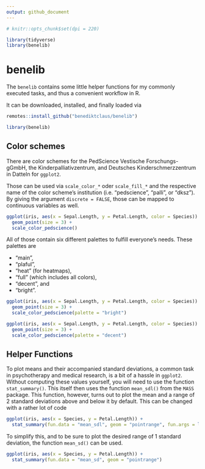 ```yaml
---
output: github_document
---
```


```r
# knitr::opts_chunk$set(dpi = 220)

library(tidyverse)
library(benelib)
```


# benelib
The `benelib` contains some little helper functions for my commonly executed tasks, and thus a convenient workflow in R.

It can be downloaded, installed, and finally loaded via

```r
remotes::install_github("benediktclaus/benelib")

library(benelib)
```


## Color schemes
There are color schemes for the PedScience Vestische Forschungs-gGmbH, the Kinderpalliativzentrum, and Deutsches Kinderschmerzzentrum in Datteln for `ggplot2`.

Those can be used via `scale_color_*` oder `scale_fill_*` and the respective name of the color scheme's institution (i.e. "pedscience", "palli", or "dksz"). By giving the argument `discrete = FALSE`, those can be mapped to continuous variables as well.

```r
ggplot(iris, aes(x = Sepal.Length, y = Petal.Length, color = Species)) +
  geom_point(size = 3) +
  scale_color_pedscience()
```

All of those contain six different palettes to fulfill everyone's needs. These palettes are

- "main",
- "plaful",
- "heat" (for heatmaps),
- "full" (which includes all colors),
- "decent", and
- "bright".

```r
ggplot(iris, aes(x = Sepal.Length, y = Petal.Length, color = Species)) +
  geom_point(size = 3) +
  scale_color_pedscience(palette = "bright")

ggplot(iris, aes(x = Sepal.Length, y = Petal.Length, color = Species)) +
  geom_point(size = 3) +
  scale_color_pedscience(palette = "decent")
```

## Helper Functions
To plot means and their accompanied standard deviations, a common task in psychotherapy and medical research, is a bit of a hassle in `ggplot2`. Without computing these values yourself, you will need to use the function `stat_summary()`. This itself then uses the function `mean_sdl()` from the `MASS` package. This function, however, turns out to plot the mean and a range of 2 standard deviations above and below it by default. This can be changed with a rather lot of code

```r
ggplot(iris, aes(x = Species, y = Petal.Length)) +
  stat_summary(fun.data = "mean_sdl", geom = "pointrange", fun.args = list(mult = 1))
```

To simplify this, and to be sure to plot the desired range of 1 standard deviation, the function `mean_sd()` can be used.

```r
ggplot(iris, aes(x = Species, y = Petal.Length)) +
  stat_summary(fun.data = "mean_sd", geom = "pointrange")
```

